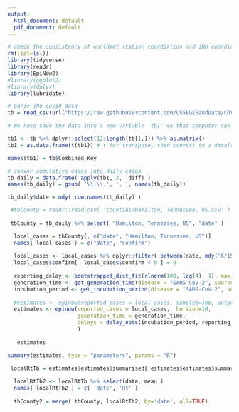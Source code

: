 ```yaml
---
output:
  html_document: default
  pdf_document: default
---
```



```r
# check the consistency of worldmet station coordiation and JHU coordinates
rm(list=ls())
library(tidyverse)
library(readr)
library(EpiNow2)
#library(ggplot2)
#library(dplyr)
library(lubridate)
```


```r
# parse jhu covid data 
tb = read_csv(url("https://raw.githubusercontent.com/CSSEGISandData/COVID-19/master/csse_covid_19_data/csse_covid_19_time_series/time_series_covid19_confirmed_US.csv"))

# We need save the data into a new variable 'tb1' so that computer can remember it

tb1 <- tb %>% dplyr::select(12:length(tb[1,])) %>% as.matrix()
tb1 = as.data.frame(t(tb1)) # t for transpose, then convert to a dataframe

names(tb1) = tb$Combined_Key
```


```r

# conver cumulative cases into daily cases
tb_daily = data.frame( apply(tb1, 2,  diff) ) 
names(tb_daily) = gsub( '\\.\\.', ', ', names(tb_daily))

tb_daily$date = mdy( row.names(tb_daily) )
```



```r
 #tbCounty = readr::read_csv( 'counties/Hamilton, Tennessee, US.csv' )
 
 tbCounty = tb_daily %>% select( "Hamilton, Tennessee, US", "date" )
```


```r
  local_cases = tbCounty[, c("date", "Hamilton, Tennessee, US")]
  names( local_cases ) = c("date", "confirm")
  
  local_cases <- local_cases %>% dplyr::filter( between(date, mdy('6/15/2020'), mdy('1/29/2021')))
  local_cases$confirm[  local_cases$confirm < 0 ] = 0
  
  reporting_delay <- bootstrapped_dist_fit(rlnorm(100, log(4), 1), max_value = 30)
  generation_time <- get_generation_time(disease = "SARS-CoV-2", source = "ganyani")
  incubation_period <- get_incubation_period(disease = "SARS-CoV-2", source = "lauer")
  
  #estimates <- epinow(reported_cases = local_cases, samples=100, output='samples',
  estimates <- epinow(reported_cases = local_cases,  horizon=10,
                      generation_time = generation_time,
                      delays = delay_opts(incubation_period, reporting_delay)
                      )
  
   estimates 
```

```r
summary(estimates, type = "parameters", params = "R")
```

```r

 localRtTb = estimates$estimates$summarised[ estimates$estimates$summarised$variable=='R' , all=TRUE]
  
  localRtTb2 <- localRtTb %>% select(date, mean )
  names( localRtTb2 ) = c( 'date', 'Rt' )
  
  tbCounty2 = merge( tbCounty, localRtTb2, by='date', all=TRUE)
  
```


  
 